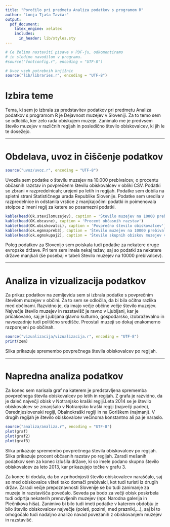 ```yaml
---
title: "Poročilo pri predmetu Analiza podatkov s programom R"
author: "Lonja Tjaša Tavčar"
output:
  pdf_document:
    latex_engine: xelatex
    includes:
      in_header: lib/styles.sty
---
```


```r
# Če želimo nastaviti pisave v PDF-ju, odkomentiramo
# in sledimo navodilom v programu.
#source("fontconfig.r", encoding = "UTF-8")

# Uvoz vseh potrebnih knjižnic
source("lib/libraries.r", encoding = "UTF-8")
```

# Izbira teme

Tema, ki sem jo izbrala za predstavitev podatkov pri predmetu Analiza podatkov s programom R je Dejavnost muzejev v Sloveniji. Za to temo sem se odločila, ker zelo rada obiskujem muzeje. Zanimalo me je predvsem število muzejev v različnih regijah in posledično število obiskovalcev, ki jih le te dosežejo.  

***

# Obdelava, uvoz in čiščenje podatkov

```r
source("uvoz/uvoz.r", encoding = "UTF-8")
```

Uvozila sem podatke o številu muzejev na 10.000 prebivalcev, o procentu občasnih razstav in povprečenm številu obiskovalcev v obliki CSV. Podatki so zbrani v razpredelnicah; urejeni po letih in regijah. Podatke sem dobila na spletni strani Statističnega urada Republike Slovenije. Podatke sem uredila v razpredelnice in odstanila vrstice z manjkajočimi podatki in poimenovala stolpce z imeni regij za katere so posamezni podatki.  

```r
kable(head(Ok.stevilomuzejev), caption = 'Število muzejev na 10000 prebivalcev')
kable(head(OK.obcasne), caption = 'Procent občasnih razstav')
kable(head(OK.obiskovalci), caption = 'Povprečno število obiskovalcev')
kable(head(ok.egmnapreb3), caption = 'Število muzejev na 10000 prebivalcev v ostalih evropskih državah')
kable(head(ok.egmskupaj2), caption = 'Število skupnih obiskov muzejev v različnih evropskih državah')
```
Poleg podatkov za Slovenijo sem poiskala tudi podatke za nekatere druge evropske države. Pri tem sem imela nekaj težav, saj so podatki za nekatere države manjkali (še posebaj v tabeli Število muzejev na 10000 prebivalcev). 





***

# Analiza in vizualizacija podatkov
Za prikaz podatkov na zemljevidu sem si izbrala podatke s povprečnim številom muzejev v občini. Za to sem se odločila, da bi bila očitna razlika med občinami. Razvidno je, da imajo večje občine večje število muzejev. Največje število muzejev in razstavišč je ravno v Ljubljani, kar je pričakovano, saj je Ljubljana glavno kulturno, gospodarsko, izobraževalno in navsezadnje tudi politično središče. Preostali muzeji so dokaj enakomerno razporejeni po občinah.

```r
source("vizualizacija/vizualizacija.r", encoding = "UTF-8")
print(zem)

```



Slika \ref{fig:zem} prikazuje spremembo povprečnega števila obiskovalcev po regijah.


***

# Napredna analiza podatkov
Za konec sem narisala graf na katerem je predstavljena sprememba povprečnega števila obiskovalcev po letih in regijah. Z grafa je razvidno, da je daleč največji obisk v Notranjsko kraški regiji.Leta 2014 se je število obiskovalcev se zmanjšalo v Notranjsko kraški regiji (največji padec), Osrednjeslovenski regiji, Obalnokraški regiji in na Goriškem (najmanj). V drugih regijah je število obiskovalcev večinoma konstantno ali pa je naraslo.  

```r
source("analiza/analiza.r", encoding = "UTF-8")
plot(graf)
plot(graf2)
plot(graf3)
```

Slika \ref{fig:graf} prikazuje spremembo povprečnega števila obiskovalcev po regijah.
Slika \ref{fig:graf2} prikazuje procent občasnih razstav po regijah.
Zaradi mešanih podatkov sem za konec izlušila države, ki so imele podano skupno število obiskovalcev za leto 2013, kar prikazujejo točke v grafu 3. 


Za konec bi dodala, da bo v prihodnjosti število obiskovalcev naraščalo, saj so med obiskovalce všteti tako domači prebivalci, kot tudi turisti iz drugih držav. Zaradi večje prepoznavnosti Slovenije se bo tudi zanimanje za muzeje in razstavišča povečalo. Seveda pa bodo za večji obisk poskrbela tudi odprtja nekaterih prenovljenih muzejev (npr. Narodna galerija in Plečnikova hiša).
Zanimivo bi bilo tudi imeti podatke v katerem obdobju je bilo število obiskovalcev največje (poleti, pozimi, med prazniki,...), saj bi to omogočalo tudi nadaljno analizo navad povezanih z obiskovanjem muzejev in razstavišč. 
